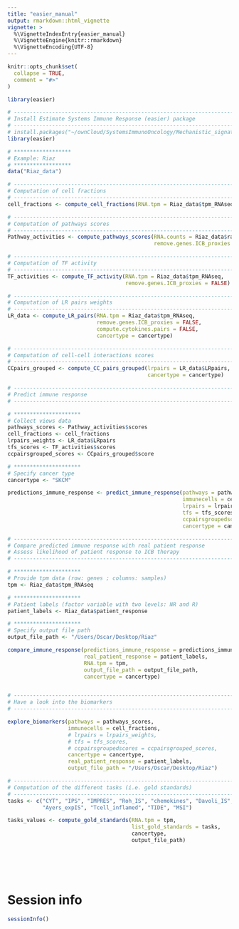 ```yaml
---
title: "easier_manual"
output: rmarkdown::html_vignette
vignette: >
  %\VignetteIndexEntry{easier_manual}
  %\VignetteEngine{knitr::rmarkdown}
  %\VignetteEncoding{UTF-8}
---
```


```r
knitr::opts_chunk$set(
  collapse = TRUE,
  comment = "#>"
)
```

```r
library(easier)
```

```r
# ---------------------------------------------------------------------------
# Install Estimate Systems Immune Response (easier) package
# ---------------------------------------------------------------------------
# install.packages("~/ownCloud/SystemsImmunoOncology/Mechanistic_signatures_project/easier_1.0.3.tar.gz", repos = NULL, type="source")
library(easier)

# ******************
# Example: Riaz
# ******************
data("Riaz_data")

# ---------------------------------------------------------------------------
# Computation of cell fractions
# ---------------------------------------------------------------------------
cell_fractions <- compute_cell_fractions(RNA.tpm = Riaz_data$tpm_RNAseq)

# ---------------------------------------------------------------------------
# Computation of pathways scores
# ---------------------------------------------------------------------------
Pathway_activities <- compute_pathways_scores(RNA.counts = Riaz_data$raw_counts_RNAseq,
                                              remove.genes.ICB_proxies = TRUE)

# ---------------------------------------------------------------------------
# Computation of TF activity
# ---------------------------------------------------------------------------
TF_activities <- compute_TF_activity(RNA.tpm = Riaz_data$tpm_RNAseq,
                                     remove.genes.ICB_proxies = FALSE)

# ---------------------------------------------------------------------------
# Computation of LR pairs weights
# ---------------------------------------------------------------------------
LR_data <- compute_LR_pairs(RNA.tpm = Riaz_data$tpm_RNAseq,
                            remove.genes.ICB_proxies = FALSE,
                            compute.cytokines.pairs = FALSE,
                            cancertype = cancertype)

# ---------------------------------------------------------------------------
# Computation of cell-cell interactions scores
# ---------------------------------------------------------------------------
CCpairs_grouped <- compute_CC_pairs_grouped(lrpairs = LR_data$LRpairs,
                                            cancertype = cancertype)

# ---------------------------------------------------------------------------
# Predict immune response
# ---------------------------------------------------------------------------

# *********************
# Collect views data
pathways_scores <- Pathway_activities$scores
cell_fractions <- cell_fractions
lrpairs_weights <- LR_data$LRpairs
tfs_scores <- TF_activities$scores
ccpairsgrouped_scores <- CCpairs_grouped$score

# *********************
# Specify cancer type
cancertype <- "SKCM"

predictions_immune_response <- predict_immune_response(pathways = pathways_scores,
                                                       immunecells = cell_fractions,
                                                       lrpairs = lrpairs_weights,
                                                       tfs = tfs_scores,
                                                       ccpairsgroupedscores = ccpairsgrouped_scores,
                                                       cancertype = cancertype)

# ---------------------------------------------------------------------------
# Compare predicted immune response with real patient response
# Assess likelihood of patient response to ICB therapy
# ---------------------------------------------------------------------------

# *********************
# Provide tpm data (row: genes ; columns: samples)
tpm <- Riaz_data$tpm_RNAseq

# *********************
# Patient labels (factor variable with two levels: NR and R)
patient_labels <- Riaz_data$patient_response

# *********************
# Specify output file path
output_file_path <- "/Users/Oscar/Desktop/Riaz"

compare_immune_response(predictions_immune_response = predictions_immune_response,
                        real_patient_response = patient_labels,
                        RNA.tpm = tpm,
                        output_file_path = output_file_path,
                        cancertype = cancertype)


# ---------------------------------------------------------------------------
# Have a look into the biomarkers
# ---------------------------------------------------------------------------

explore_biomarkers(pathways = pathways_scores,
                   immunecells = cell_fractions,
                   # lrpairs = lrpairs_weights,
                   # tfs = tfs_scores,
                   # ccpairsgroupedscores = ccpairsgrouped_scores,
                   cancertype = cancertype,
                   real_patient_response = patient_labels,
                   output_file_path = "/Users/Oscar/Desktop/Riaz")

# ---------------------------------------------------------------------------
# Computation of the different tasks (i.e. gold standards)
# ---------------------------------------------------------------------------
tasks <- c("CYT", "IPS", "IMPRES", "Roh_IS", "chemokines", "Davoli_IS", "IFNy",
           "Ayers_expIS", "Tcell_inflamed", "TIDE", "MSI")

tasks_values <- compute_gold_standards(RNA.tpm = tpm,
                                       list_gold_standards = tasks,
                                       cancertype,
                                       output_file_path)







```

# Session info {-}

```r
sessionInfo()
```

